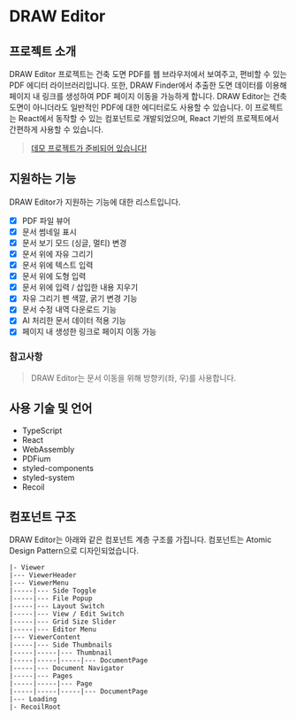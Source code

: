 # DRAW Editor

## 프로젝트 소개

DRAW Editor 프로젝트는 건축 도면 PDF를 웹 브라우저에서 보여주고, 편비할 수 있는 PDF 에디터 라이브러리입니다. 또한, DRAW Finder에서 추출한 도면 데이터를 이용해 페이지 내 링크를 생성하여 PDF 페이지 이동을 가능하게 합니다. DRAW Editor는 건축 도면이 아니더라도 일반적인 PDF에 대한 에디터로도 사용할 수 있습니다. 이 프로젝트는 React에서 동작할 수 있는 컴포넌트로 개발되었으며, React 기반의 프로젝트에서 간편하게 사용할 수 있습니다.

> [데모 프로젝트가 준비되어 있습니다!](https://draw-demo.jaewook.me)

## 지원하는 기능

DRAW Editor가 지원하는 기능에 대한 리스트입니다.
<br />
- [x] PDF 파일 뷰어
- [x] 문서 썸네일 표시
- [x] 문서 보기 모드 (싱글, 멀티) 변경
- [x] 문서 위에 자유 그리기
- [x] 문서 위에 텍스트 입력
- [x] 문서 위에 도형 입력
- [x] 문서 위에 입력 / 삽입한 내용 지우기
- [x] 자유 그리기 펜 색깔, 굵기 변경 기능
- [x] 문서 수정 내역 다운로드 기능
- [x] AI 처리한 문서 데이터 적용 기능
- [x] 페이지 내 생성한 링크로 페이지 이동 가능

### 참고사항

> DRAW Editor는 문서 이동을 위해 방향키(좌, 우)를 사용합니다.

## 사용 기술 및 언어

- TypeScript
- React
- WebAssembly
- PDFium
- styled-components
- styled-system
- Recoil

## 컴포넌트 구조

DRAW Editor는 아래와 같은 컴포넌트 계층 구조를 가집니다. 컴포넌트는 Atomic Design Pattern으로 디자인되었습니다.

```
|- Viewer
|--- ViewerHeader
|--- ViewerMenu
|-----|--- Side Toggle
|-----|--- File Popup
|-----|--- Layout Switch
|-----|--- View / Edit Switch
|-----|--- Grid Size Slider
|-----|--- Editor Menu
|--- ViewerContent
|-----|--- Side Thumbnails
|-----|-----|--- Thumbnail
|-----|-----|-----|--- DocumentPage
|-----|--- Document Navigator
|-----|--- Pages
|-----|-----|--- Page
|-----|-----|-----|--- DocumentPage
|--- Loading
|- RecoilRoot
```
